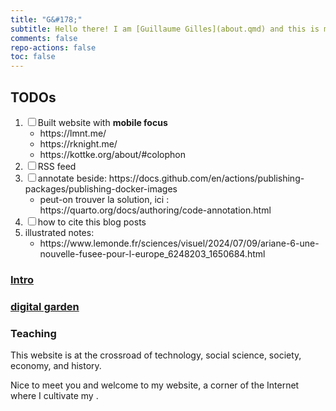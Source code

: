 ```yaml
---
title: "G&#178;"
subtitle: Hello there! I am [Guillaume Gilles](about.qmd) and this is my website.
comments: false
repo-actions: false
toc: false
---
```


::: {.callout-important}
## TODOs

1. [ ] Built website with **mobile focus**
   - https://lmnt.me/
   - https://rknight.me/
   - https://kottke.org/about/#colophon
2. [ ] RSS feed
3. [ ] annotate beside: https://docs.github.com/en/actions/publishing-packages/publishing-docker-images
   - peut-on trouver la solution, ici : https://quarto.org/docs/authoring/code-annotation.html
4. [ ] how to cite this blog posts
5. illustrated notes:
   - https://www.lemonde.fr/sciences/visuel/2024/07/09/ariane-6-une-nouvelle-fusee-pour-l-europe_6248203_1650684.html

:::

### [Intro](about.qmd)

### [digital garden](digital-garden.qmd)

### Teaching

This website is at the crossroad of technology, social science, society, economy, and history.

Nice to meet you and welcome to my website, a corner of the Internet where I cultivate my .

